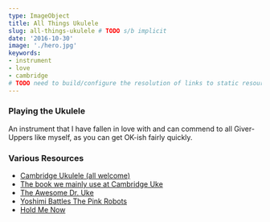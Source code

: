 ---
type: ImageObject
title: All Things Ukulele
slug: all-things-ukulele # TODO s/b implicit
date: '2016-10-30'
image: './hero.jpg'
keywords:
- instrument
- love
- cambridge
# TODO need to build/configure the resolution of links to static resources
---
### Playing the Ukulele

An instrument that I have fallen in love with and can commend to all Giver-Uppers like myself,
as you can get OK-ish fairly quickly.

### Various Resources

- [Cambridge Ukulele (all welcome)](https://www.facebook.com/CambridgeUkulele/)
- [The book we mainly use at Cambridge Uke](https://ukulelewednesdays.files.wordpress.com/2012/05/ukulele-wednesdays-songbook-v3.pdf)
- [The Awesome Dr. Uke](http://www.doctoruke.com/songs.html)
- [Yoshimi Battles The Pink Robots](/static/869b217ca06e4d2522c26e37081173ae/Yoshimi%20Battles%20The%20Pink%20Robots.pdf)
- [Hold Me Now](/static/2124649461a629fd9c4cf7fa24bf0da3/Hold%20Me%20Now.pdf)

